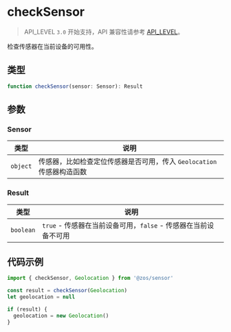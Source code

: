 # checkSensor

> API_LEVEL `3.0` 开始支持，API 兼容性请参考 [API_LEVEL](../../../../guides/framework/device/compatibility.md)。

检查传感器在当前设备的可用性。

## 类型

```ts
function checkSensor(sensor: Sensor): Result
```

## 参数

### Sensor

| 类型                | 说明                                                                  |
| ------------------- | --------------------------------------------------------------------- |
| <code>object</code> | 传感器，比如检查定位传感器是否可用，传入 `Geolocation` 传感器构造函数 |

### Result

| 类型                 | 说明                                                            |
| -------------------- | --------------------------------------------------------------- |
| <code>boolean</code> | `true` - 传感器在当前设备可用，`false` - 传感器在当前设备不可用 |

## 代码示例

```js
import { checkSensor, Geolocation } from '@zos/sensor'

const result = checkSensor(Geolocation)
let geolocation = null

if (result) {
  geolocation = new Geolocation()
}
```
